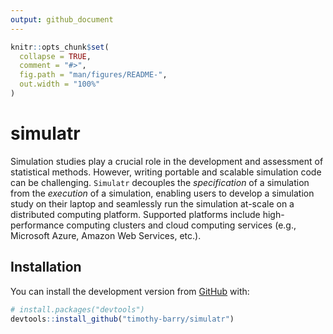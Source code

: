 ```yaml
---
output: github_document
---
```


<!-- README.md is generated from README.Rmd. Please edit that file -->

```r
knitr::opts_chunk$set(
  collapse = TRUE,
  comment = "#>",
  fig.path = "man/figures/README-",
  out.width = "100%"
)
```

# simulatr

Simulation studies play a crucial role in the development and assessment of statistical methods. However, writing portable and scalable simulation code can be challenging. `Simulatr` decouples the *specification* of a simulation from the *execution* of a simulation, enabling users to develop a simulation study on their laptop and seamlessly run the simulation at-scale on a distributed computing platform. Supported platforms include high-performance computing clusters and cloud computing services (e.g., Microsoft Azure, Amazon Web Services, etc.).

## Installation

You can install the development version from [GitHub](https://github.com/) with:

``` r
# install.packages("devtools")
devtools::install_github("timothy-barry/simulatr")
```

